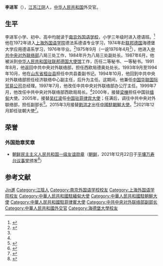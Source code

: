 {{Infobox Ambassador
|honorific-prefix = 
|name        = 李进军
|honorific-suffix = 
|image       = 
|imagesize   = 
|alt         =
|order       =  <!--Can be repeated up to eight times by adding a number-->
|ambassador_from = 中华人民共和国
|country     =  朝鲜
|term_start  =  2015年3月
|term_end    =  2021年12月
|predecessor = [[刘洪才|刘洪才]]
|successor   = [[王亚军_(1969年)|王亚军]]
| office1        = {{CPC}}[[中共中央对外联络部|中央对外联络部]]副部长
| term_start1    = 2007年3月
| term_end1    = 2015年3月
|ambassador_from2 = 中华人民共和国
|country2     =  菲律宾
|term_start2 =  2005年10月
|term_end2    =  2007年5月
|predecessor2 = [[吴红波|吴红波]]
|successor2   = [[宋涛_(外交官)|宋涛]]
|ambassador_from3 = 中华人民共和国
|country3     =  缅甸
|term_start3  =  2001年2月
|term_end3   =  2005年10月
|predecessor3 = [[梁栋|梁栋]]
|successor3   = [[管木|管木]]
|sex = 男
|birth_date   = {{birth year and age|1956|5}}
|birth_place  = {{PRC}}[[江苏省|江苏省]][[苏州专区|苏州专区]][[江阴县|江阴县]]
|nationality  = {{PRC}}
|party = {{CPC}}
}}

'''李进军'''（{{bd|1956年|5月||catIdx=Li李}}），[[江苏省|江苏]][[江阴市|江阴]]人，[[中华人民共和国|中华人民共和国]]外交官。

==生平==
李进军小学、初中、高中均就读于[[南京外国语学校|南京外国语学校]]，小学三年级时进入德语班。<ref>{{Cite web |title=南外50年培养出16位共和国大使 |url=http://www.nfls.com.cn/02/24/c166a548/page.htm |accessdate=2020-07-16 |date=2013-10-03 |publisher=南京日报 |via=南京外国语学校 |archive-date=2020-07-16 |archive-url=https://web.archive.org/web/20200716071351/http://www.nfls.com.cn/02/24/c166a548/page.htm |dead-url=no }}</ref>他在1972年进入[[上海外国语学院|上海外国语学院]]德法系德语专业学习，1974年赴[[联邦德国|联邦德国]]海德堡大学应用德语系学习，1976年毕业。<ref name="lwinst">{{Cite web |title=专家详情 - 李进军 |url=https://www.lwinst.com/Liems/web/expert/detail.htm;lwweb=3E6AF5B34A1591242322BCFD7FE83588?id=E_900225213109633075 |accessdate=2020-07-16 |publisher=新华社大数据智库云 |archive-date=2020-07-17 |archive-url=https://web.archive.org/web/20200717091118/https://www.lwinst.com/Liems/web/expert/detail.htm;lwweb=3E6AF5B34A1591242322BCFD7FE83588?id=E_900225213109633075 |dead-url=no }}</ref>1975年9月（一说1976年4月<ref name="lwinst" />），他进入[[中共中央对外联络部|中共中央对外联络部]]八局三处工作，1984年升为八局三处副处长。1987年6月，他被派到[[中华人民共和国驻联邦德国大使馆|中华人民共和国驻联邦德国大使馆]]工作，历任二等秘书、一等秘书。1991年8月，他返回中共中央对外联络部，担任西欧局德奥处处长。1993年9月至1994年10月，他在[[山东省|山东省]][[桓台县|桓台县]]担任中共县委副书记。1994年10月，他回到中共中央对外联络部担任经济联络中心副主任，后升为主任。这期间，他兼任[[中国华联国际贸易公司|中国华联国际贸易公司]]总经理。1997年7月，他改任中共中央对外联络部办公厅主任。1999年7月，他改任中共中央对外联络部西欧局局长。<ref name="lwinst" />2000年，接替[[梁棟|梁棟]]担任中国驻[[缅甸|缅甸]]大使。2005年，接替[[吴红波|吴红波]]任[[中国驻菲律宾大使列表|中国驻菲律宾大使]]；任满后，调往中共中央对外联络部，担任副部长<ref>{{cite news|title=中联部副部长李进军率团访问科威特|url=http://www.fmprc.gov.cn/chn/gxh/cgb/zwbd/wshd/t663014.htm|accessdate=2011-09-26|newspaper=中华人民共和国外交部}}</ref>。2015年3月接替[[劉洪才|劉洪才]]出任[[中國駐韓國/朝鮮大使列表|中國駐朝鮮大使]]。<ref>{{Cite web |url=http://renshi.people.com.cn/n/2015/0318/c139617-26714439.html |title=李进军任中国驻朝鲜特命全权大使 |access-date=2015-03-21 |archive-date=2015-04-02 |archive-url=https://web.archive.org/web/20150402122536/http://renshi.people.com.cn/n/2015/0318/c139617-26714439.html |dead-url=no }}</REF>2021年12月卸任驻朝大使<ref>{{cite web |title=崔龙海会见中国驻朝大使 |url=http://www.mfa.gov.kp/view/article/13892 |website=朝鲜民主主义人民共和国外务省 |accessdate=2021-12-23 |language=zh-hans |archive-date=2021-12-23 |archive-url=https://web.archive.org/web/20211223124517/http://www.mfa.gov.kp/view/article/13892 |dead-url=no }}</ref>。

==荣誉==
===外国勋章奖章===
* [[朝鲜民主主义人民共和国友谊勋章|朝鲜民主主义人民共和国一级友谊勋章]]（[[朝鲜|朝鲜]]，2021年12月22日于[[平壤|平壤]][[万寿台议事堂|万寿台议事堂]]颁发<ref>{{cite web |url=http://kp.china-embassy.org/zxxx/202112/t20211224_10475248.htm |title=李进军大使辞行拜会朝鲜最高人民会议常任委员会委员长崔龙海 |publisher=中华人民共和国驻朝鲜民主主义人民共和国大使馆 |date=2021-12-24 |accessdate=2022-01-04 |archive-date=2021-12-24 |archive-url=https://web.archive.org/web/20211224133145/http://kp.china-embassy.org/zxxx/202112/t20211224_10475248.htm |dead-url=no }}</ref>）

== 参考文献 ==
{{reflist|2}}

{{start box}}
{{s-dip}}
{{s-before|[[劉洪才|劉洪才]]}}
{{s-title|[[中國駐韓國/朝鮮大使列表|中華人民共和國駐朝鮮大使]]|2015年3月－2021年12月}}
{{s-inc}}
{{s-before|[[吴红波|吴红波]]}}
{{s-title|[[中国驻菲律宾大使列表|中華人民共和国驻菲律宾大使]]|2005年10月－2008年10月}}
{{s-after|[[宋涛_(外交官)|宋濤]]}}
{{s-before|[[梁栋|梁栋]]}}
{{s-title|[[中国驻缅甸大使列表|中華人民共和国驻缅甸大使]]|2001年2月－2005年10月}}
{{s-after|[[管木|管木]]}}
{{end box}}

{{Authority control}}
{{DEFAULTSORT:Li李}}
[[Category:李姓|Jin進]]
[[Category:江陰人|Category:江陰人]]
[[Category:南京外国语学校校友|Category:南京外国语学校校友]]
[[Category:上海外国语学院校友|Category:上海外国语学院校友]]
[[Category:中華人民共和國駐緬甸大使|Category:中華人民共和國駐緬甸大使]]
[[Category:中華人民共和國駐朝鮮大使|Category:中華人民共和國駐朝鮮大使]]
[[Category:中華人民共和國駐菲律賓大使|Category:中華人民共和國駐菲律賓大使]]
[[Category:中共中央对外联络部副部长|Category:中共中央对外联络部副部长]]
[[Category:中華人民共和國外交官|Category:中華人民共和國外交官]]
[[Category:海德堡大學校友|Category:海德堡大學校友]]